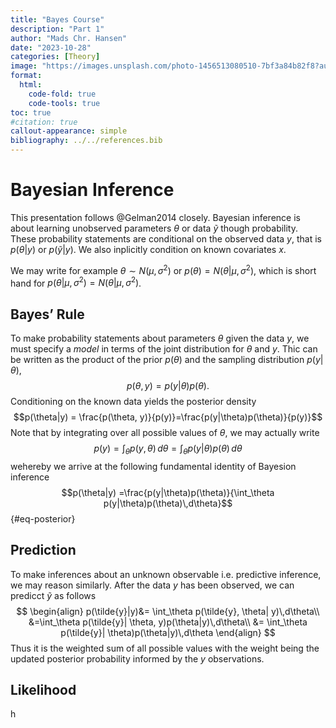 ```yaml
---
title: "Bayes Course"
description: "Part 1"
author: "Mads Chr. Hansen"
date: "2023-10-28"
categories: [Theory]
image: "https://images.unsplash.com/photo-1456513080510-7bf3a84b82f8?auto=format&fit=crop&q=80&w=1373&ixlib=rb-4.0.3&ixid=M3wxMjA3fDB8MHxwaG90by1wYWdlfHx8fGVufDB8fHx8fA%3D%3D"
format:
  html:
    code-fold: true
    code-tools: true
toc: true
#citation: true
callout-appearance: simple
bibliography: ../../references.bib
---
```


# Bayesian Inference

This presentation follows @Gelman2014 closely. Bayesian inference is about learning unobserved parameters $\theta$ or data $\tilde{y}$ though probability. These probability statements are conditional on the observed data $y$, that is $p(\theta|y)$ or $p(\tilde{y}|y)$. We also inplicitly condition on known covariates $x$.

We may write for example $\theta \sim N(\mu,\sigma^2)$ or $p(\theta)=N(\theta|\mu,\sigma^2)$, which is short hand for $p(\theta|\mu,\sigma^2) = N(\theta| \mu,\sigma^2)$.

## Bayes' Rule

To make probability statements about parameters $\theta$ given the data $y$, we must specify a *model* in terms of the joint distribution for $\theta$ and $y$. Thic can be written as the product of the prior $p(\theta)$ and the sampling distribution $p(y|\theta)$,
$$p(\theta, y) = p(y|\theta)p(\theta).$$
Conditioning on the known data yields the posterior density
$$p(\theta|y) = \frac{p(\theta, y)}{p(y)}=\frac{p(y|\theta)p(\theta)}{p(y)}$$
Note that by integrating over all possible values of $\theta$, we may actually write
$$p(y)=\int_{\theta}p(y, \theta)\,d\theta=\int_\theta p(y|\theta)p(\theta)\,d\theta$$
wehereby we arrive at the following fundamental identity of Bayesion inference
$$p(\theta|y) =\frac{p(y|\theta)p(\theta)}{\int_\theta p(y|\theta)p(\theta)\,d\theta}$${#eq-posterior}

## Prediction

To make inferences about an unknown observable i.e. predictive inference, we may reason similarly. After the data $y$ has been observed, we can predicct $\tilde{y}$ as follows
$$
\begin{align}
p(\tilde{y}|y)&= \int_\theta p(\tilde{y}, \theta| y)\,d\theta\\
&=\int_\theta p(\tilde{y}| \theta, y)p(\theta|y)\,d\theta\\
&= \int_\theta p(\tilde{y}| \theta)p(\theta|y)\,d\theta
\end{align}
$$
Thus it is the weighted sum of all possible values with the weight being the updated posterior probability informed by the $y$ observations.

## Likelihood

h
